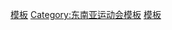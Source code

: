 {{Navbox
| name       = 2015年东南亚运动会项目
| title      = [[2015年东南亚运动会]]项目
| state      = {{{state|autocollapse}}}
| listclass  = hlist

| list1      = 
* 水上运动 
** [[2015年东南亚运动会跳水比赛|跳水]] 
** [[2015年东南亚运动会游泳比赛|游泳]] 
** [[2015年东南亚运动会水球比赛|水球]]
** [[2015年东南亚运动会花式游泳比赛|花式游泳]] 
* [[2015年东南亚运动会射箭比赛|射箭]] 
* [[2015年东南亚运动会田径比赛|田径]] 
* [[2015年东南亚运动会羽毛球比赛|羽毛球]] 
* [[2015年东南亚运动会篮球比赛|篮球]]
* [[2015年东南亚运动会台球比赛|台球]]
* [[2015年东南亚运动会保龄球比赛|保龄球]] 
* [[2015年东南亚运动会拳击比赛|拳击]]
* [[2015年东南亚运动会皮划艇比赛|皮划艇]] 
* [[2015年东南亚运动会自由车比赛|自由车]] 
* [[2015年东南亚运动会马术比赛|马术]] 
* [[2015年东南亚运动会击剑比赛|击剑]]
* [[2015年东南亚运动会曲棍球比赛|曲棍球]] 
* [[2015年东南亚运动会法式滚球比赛|法式滚球]] 
* [[2015年东南亚运动会足球比赛|足球]] 
* [[2015年东南亚运动会高尔夫球比赛|高尔夫球]]
* [[2015年东南亚运动会体操比赛|体操]] 
* [[2015年东南亚运动会柔道比赛|柔道]] 
* [[2015年东南亚运动会英式篮球比赛|英式篮球]] 
* [[2015年东南亚运动会马来武术比赛|马来武术]]
* [[2015年东南亚运动会地掷球比赛|地掷球]]
* [[2015年东南亚运动会赛艇比赛|赛艇]]
* [[2015年东南亚运动会橄榄球比赛|七人制橄榄球]] 
* [[2015年东南亚运动会帆船比赛|帆船]] 
* [[2015年东南亚运动会藤球比赛|藤球]] 
* [[2015年东南亚运动会射击比赛|射击]]
* [[2015年东南亚运动会垒球比赛|垒球]] 
* [[2015年东南亚运动会壁球比赛|壁球]]
* [[2015年东南亚运动会乒乓球比赛|乒乓球]]
* [[2015年东南亚运动会跆拳道比赛|跆拳道]]
* [[2015年东南亚运动会网球比赛|网球]]
* [[2015年东南亚运动会龙舟比赛|龙舟]]
* [[2015年东南亚运动会铁人三项比赛|铁人三项]] 
* [[2015年东南亚运动会排球比赛|排球]] 
* [[2015年东南亚运动会滑水比赛|滑水]] 
* [[2015年东南亚运动会武术比赛|武术]]
| below = 
}}<noinclude>

[[Category:2015年东南亚运动会|模板]]
[[Category:东南亚运动会模板]]
[[Category:東南亞運動會項目|模板]]
</noinclude>